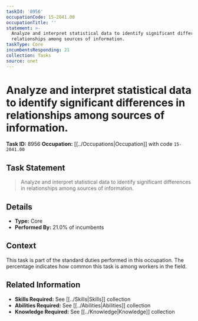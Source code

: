 ```yaml
---
taskId: '8956'
occupationCode: 15-2041.00
occupationTitle: ''
statement: >-
  Analyze and interpret statistical data to identify significant differences in
  relationships among sources of information.
taskType: Core
incumbentsResponding: 21
collection: Tasks
source: onet
---
```

# Analyze and interpret statistical data to identify significant differences in relationships among sources of information.

**Task ID:** 8956
**Occupation:** [[../Occupations|Occupation]] with code `15-2041.00`

## Task Statement

> Analyze and interpret statistical data to identify significant differences in relationships among sources of information.

## Details

- **Type:** Core
- **Performed By:** 21.0% of incumbents

## Context

This task is part of the standard duties performed in this occupation. The percentage indicates how common this task is among workers in the field.

## Related Information

- **Skills Required:** See [[../Skills|Skills]] collection
- **Abilities Required:** See [[../Abilities|Abilities]] collection
- **Knowledge Required:** See [[../Knowledge|Knowledge]] collection
